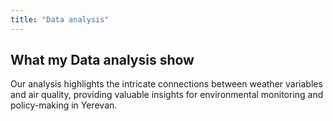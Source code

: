 ```yaml
---
title: "Data analysis"
---
```


## What my Data analysis show

Our analysis highlights the intricate connections between weather variables and air quality, providing valuable insights for environmental monitoring and policy-making in Yerevan.
